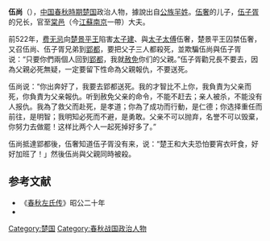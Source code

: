{{Infobox 先秦人物
|image       = 
|surname     =  
|名= 尚
|氏= 伍氏
|zi          = 
|hao         = 
|官位= [[楚国|楚国]]大夫
|别称= 棠君尚
|nickzi      = 
|posthumous  = 
|国家= [[楚国|楚国]]
|名称= 伍尚
|hometown    = 
|出生日期=約前550年
|逝世日期=前522年
|honor       =
|honor2      = 
|spouse       = 
|父= [[伍奢|伍奢]]
}}
'''伍尚'''（{{bd|約前550年||前522年||catIdx=W}}），[[中国|中国]][[春秋時期|春秋時期]][[楚国|楚国]]政治人物，據說出自[[公族|公族]][[羋姓|羋姓]]。[[伍奢|伍奢]]的儿子，[[伍子胥|伍子胥]]的兄长，官至[[堂邑縣|棠邑]]（今[[江蘇|江蘇]][[南京|南京]]一帶）大夫。

前522年，[[费无忌|费无忌]]向[[楚景平王|楚景平王]]陷害[[太子建|太子建]]、與[[太子太傅|太子太傅]]伍奢，楚景平王囚禁伍奢，又召伍尚、伍子胥兄弟到[[郢都|郢都]]，要把父子三人都殺死，並欺騙伍尚與伍子胥说：“只要你們兩個人回到[[郢都|郢都]]，我就[[赦免|赦免]]你们的父親。”伍子胥勸兄長不要去，因為父親必死無疑，一定要留下性命為父親報仇，不要送死。

伍尚说：“你出奔好了，我要去郢都送死。我的才智比不上你，我負責为父亲而死，你負責为父亲報仇。听到赦免父亲的命令，不能不赶去；亲人被杀，不能没有人报仇。我為了救父而赴死，是孝道；你為了成功而行動，是仁德；你选择重任而前往，是明智；我明知必死而不避，是勇敢。父亲不可以抛弃，名誉不可以毁棄，你努力去做罷！这样比两个人一起死掉好多了。”

伍尚抵達郢都後，伍奢知道伍子胥没有来，说：“楚王和大夫恐怕要宵衣旰食，好好加班了！」然後伍尚與父親同時被殺。

==参考文献==
*《[[春秋左氏传|春秋左氏传]]》昭公二十年
*{{Wikisource history link|史記|066|伍子胥}}
[[Category:楚国|Category:楚国]]
[[Category:春秋战国政治人物|Category:春秋战国政治人物]]